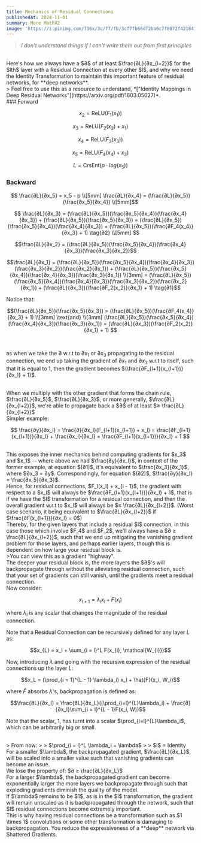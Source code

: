 ```yaml
---
title: Mechanics of Residual Connections
publishedAt: 2024-11-01
summary: More MathV2
image: 'https://i.pinimg.com/736x/3c/f7/fb/3cf7fb66df2ba6c7f8072f421841dc83.jpg'
---
```




> *I don't understand things if I can't write them out from first principles*
 
<br/>
Here's how we always have a $∂$ of at least $\frac{∂L}{∂x_{l+2}}$ for the $lth$ layer with a Residual Connection at every other $l$, and why we need the Identity Transformation to maintain this important feature of residual networks, for **deep networks**.
 
<br/>
> Feel free to use this as a resource to understand, *["Identity Mappings in Deep Residual Networks"](https://arxiv.org/pdf/1603.05027)*.

<br/>
### Forward

```math
x_2 = \text{ReLU}(F_1(x_1)) 
```

```math
x_3 = \text{ReLU}(F_2(x_2) + x_1)  \tag{1}
```

```math
x_4 = \text{ReLU}(F_3(x_3))
```

```math
x_5 = \text{ReLU}(F_4(x_4) + x_3) \tag{2}
```

```math
L = \text{CrsEnt}(p \cdot log(x_5))
```

### Backward

```math

\frac{∂L}{∂x_5} = x_5 - p
\\[5mm]
\frac{∂L}{∂x_4} = (\frac{∂L}{∂x_5})(\frac{∂x_5}{∂x_4})
\\[5mm]
```

```math

\frac{∂L}{∂x_3} = (\frac{∂L}{∂x_5})(\frac{∂x_5}{∂x_4})(\frac{∂x_4}{∂x_3}) + (\frac{∂L}{∂x_5})(\frac{∂x_5}{∂x_3}) = (\frac{∂L}{∂x_5})(\frac{∂x_5}{∂x_4})(\frac{∂x_4}{∂x_3}) + (\frac{∂L}{∂x_5})(\frac{∂F_4(x_4)}{∂x_3} + 1) \tag{∂2}
\\[5mm]

```

```math
\frac{∂L}{∂x_2} = (\frac{∂L}{∂x_5})(\frac{∂x_5}{∂x_4})(\frac{∂x_4}{∂x_3})(\frac{∂x_3}{∂x_2})
```

```math
\frac{∂L}{∂x_1} = (\frac{∂L}{∂x_5})(\frac{∂x_5}{∂x_4})(\frac{∂x_4}{∂x_3})(\frac{∂x_3}{∂x_2})(\frac{∂x_2}{∂x_1}) + (\frac{∂L}{∂x_5})(\frac{∂x_5}{∂x_4})(\frac{∂x_4}{∂x_3})(\frac{∂x_3}{∂x_1}) \\[3mm] = (\frac{∂L}{∂x_5})(\frac{∂x_5}{∂x_4})(\frac{∂x_4}{∂x_3})(\frac{∂x_3}{∂x_2})(\frac{∂x_2}{∂x_1}) + (\frac{∂L}{∂x_3})(\frac{∂F_2(x_2)}{∂x_1} + 1) \tag{∂1}
```

 
Notice that:

```math
(\frac{∂L}{∂x_5})(\frac{∂x_5}{∂x_3}) = (\frac{∂L}{∂x_5})(\frac{∂F_4(x_4)}{∂x_3} + 1)
\\[3mm]
\text{and}
\\[3mm]
(\frac{∂L}{∂x_5})(\frac{∂x_5}{∂x_4})(\frac{∂x_4}{∂x_3})(\frac{∂x_3}{∂x_1}) = (\frac{∂L}{∂x_3})(\frac{∂F_2(x_2)}{∂x_1} + 1)

```

<br/>
 
as when we take the $∂$ w.r.t to $∂x_1$ or $∂x_3$ propagating to the residual connection, we end up taking the gradient of $∂x_1$ and $∂x_3$ w.r.t to itself, such that it is equal to $1$, then the gradient becomes $(\frac{∂F_{l+1}(x_{l+1})}{∂x_l} + 1)$.

<br/>
When we multiply with the other gradient that forms the chain rule, $\frac{∂L}{∂x_5}$, $\frac{∂L}{∂x_3}$, or more generally, $\frac{∂L}{∂x_{l+2}}$, we're able to propagate back a $∂$ of at least $≥ \frac{∂L}{∂x_{l+2}}$

<br/>
Simpler example:

```math

\frac{∂y}{∂x_l} = \frac{∂}{∂x_l}(F_{l+1}(x_{l+1}) + x_l) = \frac{∂F_{l+1}(x_{l+1})}{∂x_l} + \frac{∂x_l}{∂x_l} = \frac{∂F_{l+1}(x_{l+1})}{∂x_l} + 1

```

<br/>
This exposes the inner mechanics behind computing gradients for $x_3$ and $x_1$ -- where above we had $\frac{∂y}{∂x_l}$, in context of the former example, at equation $(∂1)$, it's equivalent to $\frac{∂x_3}{∂x_1}$, where $∂x_3 = ∂y$. Correspondingly, for equation $(∂2)$, $\frac{∂y}{∂x_l} = \frac{∂x_5}{∂x_3}$.

<br/>
Hence, for residual connections, $F_l(x_l) + x_{i - 1}$, the gradient with respect to a $x_l$ will always be $\frac{∂F_{l+1}(x_{l+1})}{∂x_l} + 1$, that is if we have the $I$ transformation for a residual connection, and then the overall gradient w.r.t to $x_l$ will always be $≥ \frac{∂L}{∂x_{l+2}}$. (Worst case scenario, it being equivalent to $\frac{∂L}{∂x_{l+2}}$ if $\frac{∂F(x_{l+1})}{∂x_l} = 0$)

<br/>
Thereby, for the given layers that include a residual $I$ connection, in this case those which involve $F_4$ and $F_2$, we'll always have a $∂ ≥ \frac{∂L}{∂x_{l+2}}$, such that we end up mitigating the vanishing gradient problem for those layers, and perhaps earlier layers, though this is dependent on how large your residual block is.

<br/>
>You can view this as a gradient "highway".

<br/>
The deeper your residual block is, the more layers the $∂$'s will backpropagate through without the alleviating residual connection, such that your set of gradients can still vanish, until the gradients meet a residual connection.

<br/>
Now consider:

```math

x_{l+1} = \lambda_l x_l + F(x_l)

```

where $\lambda_l$ is any scalar that changes the magnitude of the residual connection.

Note that a Residual Connection can be recursively defined for any layer $L$ as:

```math
x_{L} = x_l + \sum_{i = l}^L F(x_{i}, \mathcal{W_{i}})
```

Now, introducing $\lambda$ and going with the recursive expression of the residual connections up the layer $L$:

```math
x_L = (\prod_{i = 1}^{L - 1} \lambda_i) x_l + \hat{F}(x_i, W_i)
```

where $\hat{F}$ absorbs $\lambda$'s, backpropagation is defined as:

```math
\frac{∂L}{∂x_l} = \frac{∂L}{∂x_L}((\prod_{i=l}^{L}\lambda_i) + \frac{∂}{∂x_l}\sum_{i = l}^{L - 1}F(x_i, W))
```
 
Note that the scalar, $1$, has turnt into a scalar $\prod_{i=l}^{L}\lambda_i$, which can be arbitrarily big or small. 
 
<br/>
> From now:   
> 
> $\prod_{i = l}^L \lambda_i = \lambda$
> 
> $I$ = Identity
 
<br/>
For a smaller $\lambda$, the backpropagated gradient, $\frac{∂L}{∂x_L}$, will be scaled into a smaller value such that vanishing gradients can become an issue. 
 
<br/>
We lose the property of: $∂ ≥ \frac{∂L}{∂x_L}$
 
<br/>
For a larger $\lambda$, the backpropagated gradient can become exponentially larger the more layers we backpropagate through such that exploding gradients diminish the quality of the model.
 
<br/>
If $\lambda$ remains to be $1$, as is in the $I$ transformation, the gradient will remain unscaled as it is backpropagated through the network, such that $I$ residual connections become extremely important.
 
<br/>
This is why having residual connections be a transformation such as $1 \times 1$ convolutions or some other transformation is damaging to backpropagation. You reduce the expressiveness of a **deep** network via Shattered Gradients.